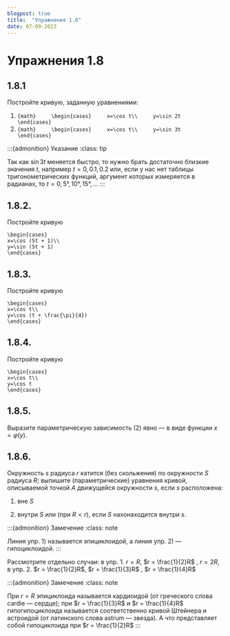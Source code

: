 ```yaml
---
blogpost: true
title:  "Упражнения 1.8"
date: 07-09-2023
---
```

# Упражнения 1.8

## 1.8.1

Постройте кривую, заданную уравнениями:

1. ```{math}
    \begin{cases}
    x=\cos t\\
    y=\sin 2t
    \end{cases}
    ```
2. ```{math}
    \begin{cases}
    x=\cos t\\
    y=\sin 3t
    \end{cases}
    ```

:::{admonition} Указание
:class: tip

Так как $\sin 3t$
меняется быстро, то нужно брать достаточно
близкие значения $t$, например $t=0, 0.1, 0.2$
или, если у нас нет таблицы тригонометрических функций, аргумент которых
измеряется в радианах, то $t=0, 5°, 10°, 15°, \ldots$
:::

## 1.8.2.

Постройте кривую
```math
\begin{cases}
x=\cos (5t + 1)\\
y=\sin (5t + 1)
\end{cases}
```

## 1.8.3.

Постройте кривую
```math
\begin{cases}
x=\cos t\\
y=\cos (t + \frac{\pi}{4})
\end{cases}
```

## 1.8.4.

Постройте кривую
```math
\begin{cases}
x=\cos t\\
y=\cos t
\end{cases}
```

## 1.8.5.
Выразите параметрическую
зависимость (2) явно — в виде функции $x=\varphi (y)$.

## 1.8.6.

Окружность $s$ радиуса $r$ катится
(без скольжения) по окружности $S$ радиуса $R$;
выпишите (параметрические) уравнения
кривой, описываемой точкой $А$ движущейся
окружности $s$, если $s$ расположена:

1. вне $S$

2. внутри $S$ или (при $R < r$), если $S$ нахонаходится внутри $s$.

:::{admonition} Замечение
:class: note

Линия упр. 1) называется эпициклоидой, а линия упр. 2) — гипоциклоидой.
:::

Рассмотрите отдельно случаи: в упр.
1. $r = R$, $r = \frac{1}{2}R$ , $r = 2R$,
в  упр.
2. $r = \frac{1}{2}R$, $r = \frac{1}{3}R$ ,
$r = \frac{1}{4}R$

:::{admonition} Замечение
:class: note

При $r = R$
эпициклоида
называется кардиоидой (от греческого слова
cardie — сердце); 
при $r = \frac{1}{3}R$ и 
$r = \frac{1}{4}R$ гипогипоциклоида называется соответственно кривой
Штейнера и астроидой (от латинского слова
astrum — звезда). А что представляет собой
гипоциклоида при $r = \frac{1}{2}R$
:::